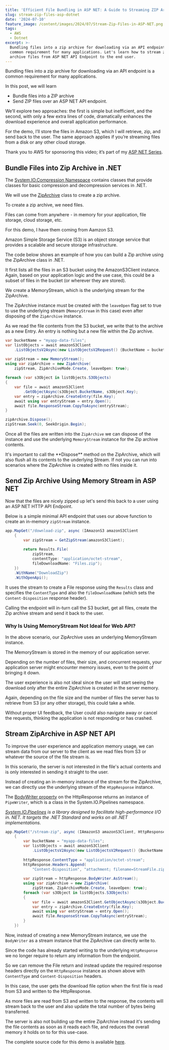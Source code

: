 ```yaml
---
title: 'Efficient File Bundling in ASP NET: A Guide to Streaming ZIP Archives'
slug: stream-zip-files-asp-dotnet
date: '2024-07-10'
feature_image: /content/images/2024/07/Stream-Zip-Files-in-ASP-NET.png
tags:
  - AWS
  - Dotnet
excerpt: >-
  Bundling files into a zip archive for downloading via an API endpoint is a
  common requirement for many applications. Let's learn how to stream zip
  archive files from ASP NET API Endpoint to the end user.
---
```

Bundling files into a zip archive for downloading via an API endpoint is a common requirement for many applications.

In this post, we will learn

-   Bundle files into a ZIP archive
-   Send ZIP files over an ASP NET API endpoint.

<EmbedCard src="https://www.youtube.com/embed/U0uyhX4JX8w?feature=oembed" title="STREAM ZIP Archive FILES | ASP.NET Core Series | .NET on AWS" />

We’ll explore two approaches: the first is simple but inefficient, and the second, with only a few extra lines of code, dramatically enhances the download experience and overall application performance.

For the demo, I’ll store the files in Amazon S3, which I will retrieve, zip, and send back to the user. The same approach applies if you’re streaming files from a disk or any other cloud storage.

Thank you to AWS for sponsoring this video; it’s part of my [ASP NET Series](/blog/tag/asp-net/).

## Bundle Files into Zip Archive in .NET

The [System.IO.Compression Namespace](https://learn.microsoft.com/en-us/dotnet/api/system.io.compression) contains classes that provide classes for basic compression and decompression services in .NET.

We will use the [ZipArchive](https://learn.microsoft.com/en-us/dotnet/api/system.io.compression.ziparchive) class to create a zip archive.

To create a zip archive, we need files.

Files can come from anywhere - in memory for your application, file storage, cloud storage, etc.

For this demo, I have them coming from Aamzon S3.

Amazon Simple Storage Service (S3) is an object storage service that provides a scalable and secure storage infrastructure.

<BookmarkCard href="/blog/amazon-s3-dotnet/" title="Amazon S3 For the .NET Developer: How to Easily Get Started" description="Learn how to get started with Amazon S3 from a .NET Core application. We will learn how to store and retrieve data from the storage, important concepts to be aware of while using S3." icon="/content/images/size/w256h256/2022/10/logo-512x512.png" />

The code below shows an example of how you can build a Zip archive using the ZipArchive class in .NET.

It first lists all the files in an S3 bucket using the AmazonS3Client instance. Again, based on your application logic and the use case, this could be a subset of files in the bucket (or wherever they are stored).

We create a MemoryStream, which is the underlying stream for the ZipArchive.

The ZipArchive instance must be created with the `leaveOpen` flag set to true to use the underlying stream (`MemoryStream` in this case) even after disposing of the `ZipArchive` instance.

As we read the file contents from the S3 bucket, we write that to the archive as a new Entry. An entry is nothing but a new file within the Zip archive.

```csharp
var bucketName = "myapp-data-files";
var listObjects = await amazonS3Client
    .ListObjectsV2Async(new ListObjectsV2Request() {BucketName = bucketName});

var zipStream = new MemoryStream();
using var zipArchive = new ZipArchive(
    zipStream, ZipArchiveMode.Create, leaveOpen: true);
    
foreach (var s3Object in listObjects.S3Objects)
{
    var file = await amazonS3Client
        .GetObjectAsync(s3Object.BucketName, s3Object.Key);
    var entry = zipArchive.CreateEntry(file.Key);
    await using var entryStream = entry.Open();
    await file.ResponseStream.CopyToAsync(entryStream);
}

zipArchive.Dispose();
zipStream.Seek(0, SeekOrigin.Begin);
```

Once all the files are written into the `ZipArchive` we can dispose of the instance and use the underlying `MemoryStream` instance for the Zip archive contents.

<Callout type="tip">
  It's important to call the **Dispose** method on the ZipArchive, which will also flush all its contents to the underlying Stream. If not you can run into scenarios where the ZipArchive is created with no files inside it.
</Callout>

## Send Zip Archive Using Memory Stream in ASP NET

Now that the files are nicely zipped up let's send this back to a user using an ASP NET HTTP API Endpoint.

Below is a simple minimal API endpoint that uses our above function to create an in-memory `zipStream` instance.

```csharp
app.MapGet("/download-zip", async (IAmazonS3 amazonS3Client
    {
        var zipStream = GetZipStream(amazonS3Client);
        
        return Results.File(
            zipStream,
            contentType: "application/octet-stream",
            fileDownloadName: "Files.zip");
    })
    .WithName("DownloadZip")
    .WithOpenApi();
```

It uses the stream to create a File response using the `Results` class and specifies the `ContentType` and also the `fileDownloadName` (which sets the `Content-Disposition` response header).

Calling the endpoint will in-turn call the S3 bucket, get all files, create the Zip archive stream and send it back to the user.

### Why Is Using MemoryStream Not Ideal for Web API?

In the above scenario, our ZipArchive uses an underlying MemoryStream instance.

The MemoryStream is stored in the memory of our application server.

Depending on the number of files, their size, and concurrent requests, your application server might encounter memory issues, even to the point of bringing it down.

The user experience is also not ideal since the user will start seeing the download only after the entire ZipArchive is created in the server memory.

Again, depending on the file size and the number of files the server has to retrieve from S3 (or any other storage), this could take a while.

Without proper UI feedback, the User could also navigate away or cancel the requests, thinking the application is not responding or has crashed.

<BookmarkCard href="/blog/cancellation-token-dotnet/" title="A .NET Programmer’s Guide to CancellationToken" description="Imagine having a long-running request triggered by a user on your server. But the user is no longer interested in the result and has navigated away from the page. However, the server is still processing that request and utilizing resources until you come along and implement Cancellation Tokens in the" icon="/content/images/size/w256h256/2022/10/logo-512x512.png" />

## Stream ZipArchive in ASP NET API

  
To improve the user experience and application memory usage, we can stream data from our server to the client as we read files from S3 or whatever the source of the file stream is.

In this scenario, the server is not interested in the file's actual contents and is only interested in sending it straight to the user.

Instead of creating an in-memory instance of the stream for the ZipArchive, we can directly use the underlying stream of the `HtppResponse` instance.

The [BodyWriter property](https://learn.microsoft.com/en-us/dotnet/api/microsoft.aspnetcore.http.httpresponse.bodywriter?view=aspnetcore-8.0) on the HttpResponse returns an instance of `PipeWriter`, which is a class in the System.IO.Pipelines namespace.

[_System.IO.Pipelines_](https://learn.microsoft.com/en-us/dotnet/standard/io/pipelines) _is a library designed to facilitate high-performance I/O in. NET. It targets the .NET Standard and works on all .NET implementations._

```csharp
app.MapGet("/stream-zip", async (IAmazonS3 amazonS3Client, HttpResponse httpResponse) =>
    {
        var bucketName = "myapp-data-files";
        var listObjects = await amazonS3Client
            .ListObjectsV2Async(new ListObjectsV2Request() {BucketName = bucketName});
        
        httpResponse.ContentType = "application/octet-stream";
        httpResponse.Headers.Append(
            "Content-Disposition", "attachment; filename=StreamFile.zip");
        
        var zipStream = httpResponse.BodyWriter.AsStream();
        using var zipArchive = new ZipArchive(
            zipStream, ZipArchiveMode.Create, leaveOpen: true);
        foreach (var s3Object in listObjects.S3Objects)
        {
            var file = await amazonS3Client.GetObjectAsync(s3Object.BucketName, s3Object.Key);
            var entry = zipArchive.CreateEntry(file.Key);
            await using var entryStream = entry.Open();
            await file.ResponseStream.CopyToAsync(entryStream);
        }
    })
```

Now, instead of creating a new MemoryStream instance, we use the `BodyWriter` as a stream instance that the ZipArchive can directly write to.

Since the code has already started writing to the underlying `HttpResponse` we no longer require to return any information from the endpoint.

So we can remove the File return and instead update the required response headers directly on the `HttpResponse` instance as shown above with `ContentType` and `Content-Disposition` headers.

In this case, the user gets the download file option when the first file is read from S3 and written to the HttpResponse.

As more files are read from S3 and written to the response, the contents will stream back to the user and also update the total number of bytes being transferred.

The server is also not building up the entire ZipArchive instead it's sending the file contents as soon as it reads each file, and reduces the overall memory it holds on to for this use-case.

The complete source code for this demo is available [here](https://github.com/rahulpnath/youtube-samples/tree/main/stream-zip-files).
